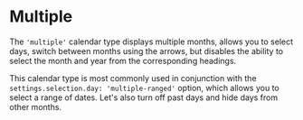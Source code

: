 

# Multiple

The `'multiple'` calendar type displays multiple months, allows you to select days, switch between months using the arrows, but disables the ability to select the month and year from the corresponding headings.

<Sandbox example="type-of-calendar-multiple" vertically={false} height={680} />

This calendar type is most commonly used in conjunction with the `settings.selection.day: 'multiple-ranged'` option, which allows you to select a range of dates.
Let's also turn off past days and hide days from other months.

<Sandbox example="type-of-calendar-multiple-ranged" vertically={false} height={680} />
